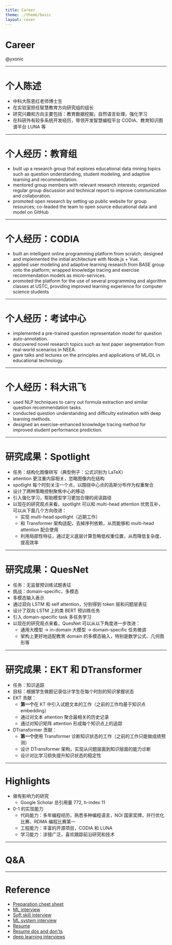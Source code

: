 ```yaml
---
title: Career
theme: ./theme/basic
layout: cover
---
```


# Career

@yxonic

---

# 个人陈述

- 中科大陈恩红老师博士生
- 在实验室担任智慧教育方向研究组的组长
- 研究兴趣和方向主要包括：教育数据挖掘，自然语言处理，强化学习
- 在科研外有较多系统开发经历，带领开发智慧编程平台 CODIA、教育知识图谱平台 LUNA 等

---

# 个人经历：教育组

- built up a research group that explores educational data mining topics such as question understanding, student modeling, and adaptive learning and recommendation.
- mentored group members with relevant research interests; organized regular group discussion and technical report to improve communication and collaboration.
- promoted open research by setting up public website for group resources; co-leaded the team to open source educational data and model on GitHub

---

# 个人经历：CODIA

- built an intelligent online programming platform from scratch; designed and implemented the initial architecture with Node.js + Vue.
- applied user modeling and adaptive learning research from BASE group onto the platform; wrapped knowledge tracing and exercise recommendation models as micro-services.
- promoted the platform for the use of several programming and algorithm classes at USTC, providing improved learning experience for computer science students

---

# 个人经历：考试中心

- implemented a pre-trained question representation model for question auto-annotation.
- discovered novel research topics such as test paper segmentation from real-world scenarios in NEEA.
- gave talks and lectures on the principles and applications of ML/DL in educational technology.

---

# 个人经历：科大讯飞

- used NLP techniques to carry out formula extraction and similar question recommendation tasks.
- conducted question understanding and diﬀiculty estimation with deep learning methods.
- designed an exercise-enhanced knowledge tracing method for improved student performance prediction.

---

# 研究成果：Spotlight

- 任务：结构化图像转写（典型例子：公式识别为 LaTeX）
- attention 更注重内容相关，忽略图像内在结构
- spotlight 每个时刻关注一个点，以围绕中心点的高斯分布作为权重聚合
- 设计了两种策略控制聚焦中心的移动
- 引入强化学习，帮助模型学习更加合理的阅读路径
- 以现在的研究观点来看，spotlight 可以和 multi-head attention 优势互补，可以从下面几个方向改进：
  - 实现 multi-head spotlight（近期工作）
  - 和 Transformer 架构适配，去掉序列依赖，从而能够和 multi-head attention 配合使用
  - 利用局部性特征，通过定义底层计算忽略低权重位置，从而降低复杂度、提高效率

---

# 研究成果：QuesNet

- 任务：无监督预训练试题表征
- 挑战：domain-specific，多模态
- 多模态输入表示
- 通过双向 LSTM 和 self attention，分别得到 token 层和问题层表征
- 设计了双向 LSTM 上的类 BERT 预训练任务
- 引入 domain-specific task 多任务学习
- 以现在的研究观点来看，QuesNet 可以从以下角度进一步改进：
  - 通用大模型 $\to$ in-domain 大模型 $\to$ domain-specific 任务微调
  - 架构上更好地适配教育 domain 的多模态输入，特别是数学公式、几何图形等

---

# 研究成果：EKT 和 DTransformer

- 任务：知识追踪
- 目标：根据学生做题记录估计学生在每个时刻的知识掌握状态
- EKT 贡献：
  - **第一个**在 KT 中引入试题文本的工作（之前的工作均基于知识点 embedding）
  - 通过对文本 attention 聚合最相关的历史记录
  - 通过对知识矩阵 attention 形成每个知识点上的追踪
- DTransformer 贡献：
  - **第一个**使用 Transformer 诊断知识状态的工作（之前的工作只能做成绩预测）
  - 设计 DTransformer 架构，实现从问题层面到知识层面的能力诊断
  - 设计对比学习损失提升知识状态的稳定性

---

# Highlights

- 做有影响力的研究
  - Google Scholar 总引用量 772, h-index 11
- 0-1 的实现能力
  - 代码能力：多年编程经历，熟悉多种编程语言，NOI 国家奖牌，并行优化比赛、RDMA 编程比赛第一
  - 工程能力：丰富的开源项目，CODIA 和 LUNA
  - 学习能力：涉猎广泛，喜欢跟踪前沿研究和技术

---

# Q&A

---

# Reference

- [Preparation cheet sheet](https://sites.google.com/view/datascience-cheat-sheets)
- [ML interview](https://towardsdatascience.com/types-of-machine-learning-interviews-and-how-to-ace-them-51587a95f847)
- [Soft skill interview](https://towardsdatascience.com/how-to-prepare-for-a-behavioral-soft-skills-interview-cheat-sheet-9347aaeaef82)
- [ML system interview](https://towardsdatascience.com/what-is-machine-learning-system-design-interview-and-how-to-prepare-for-it-537d1271d754)
- [Resume](https://aqeel-anwar.medium.com/machine-learning-resume-that-got-me-shortlisted-for-meta-microsoft-nvidia-uber-samsung-intel-220761c1a850)
- [Resume dos and don'ts](https://aqeel-anwar.medium.com/the-dos-and-donts-of-a-software-engineer-resume-to-get-you-shortlisted-for-interviews-more-7d6a926156c0)
- [deep learning interviews](https://arxiv.org/abs/2201.00650)
